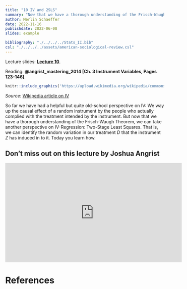```yaml
---
title: "10 IV and 2SLS"
summary: "Now that we have a thorough understanding of the Frisch-Waugh Theorem, we can take another perspective on IV-Regression: Two-Stage Least Squares"
author: Merlin Schaeffer
date: 2022-11-16
publishdate: 2022-06-08
slides: example

bibliography: "./../../../Stats_II.bib"
csl: "./../../../assets/american-sociological-review.csl"
---
```


Lecture slides: [**Lecture 10**](/Lectures/10-IV-2SLS/10-IV-2SLS.html).

Reading: **@angrist_mastering_2014[Ch. 3 Instrument Variables, Pages 123-146]**.

```r
knitr::include_graphics('https://upload.wikimedia.org/wikipedia/commons/thumb/4/4f/Instrumental_variables_-_Zmienne_instrumentalne.svg/1200px-Instrumental_variables_-_Zmienne_instrumentalne.svg.png')
```
*Source*: [Wikipedia article on IV](https://en.wikipedia.org/wiki/Instrumental_variables_estimation)

So far we have had a helpful but quite old-school perspective on IV: We way up the causal effect of a random instrument by the people who actually complied with the treatment intended by the instrument. But now that we have a thorough understanding of the Frisch-Waugh Theorem, we can take another perspective on IV-Regression: Two-Stage Least Squares. That is, we can identify the random variation in our treatment $D$ that the instrument $Z$ has induced in to it. Today you learn how.

## Don't miss out on this lecture by Joshua Angrist
<iframe width="560" height="315" src="https://www.youtube.com/embed/yHypzxYikqk" title="YouTube video player" frameborder="0" allow="accelerometer; autoplay; clipboard-write; encrypted-media; gyroscope; picture-in-picture" allowfullscreen></iframe>

# References

